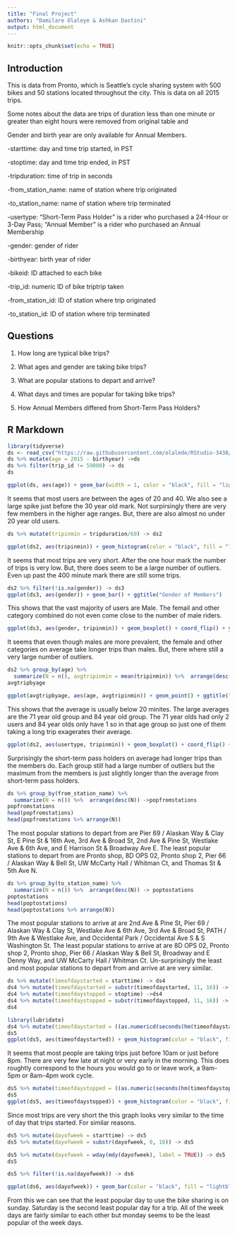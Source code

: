 ```yaml
---
title: "Final Project"
authors: "Damilare Olaleye & Ashkan Dastini"
output: html_document
---
```


```r
knitr::opts_chunk$set(echo = TRUE)
```

## Introduction

This is data from Pronto, which is Seattle's cycle sharing system with 500 bikes and 50 stations located throughout the city.
This is data on all 2015 trips.

Some notes about the data are trips of duration less than one minute or greater than eight hours were removed from original table and

Gender and birth year are only available for Annual Members.


-starttime: day and time trip started, in PST

-stoptime: day and time trip ended, in PST

-tripduration: time of trip in seconds 

-from_station_name: name of station where trip originated

-to_station_name: name of station where trip terminated 

-usertype: "Short-Term Pass Holder" is a rider who purchased a 24-Hour or 3-Day Pass; "Annual Member" is a rider who purchased an Annual Membership

-gender: gender of rider 

-birthyear: birth year of rider

-bikeid: ID attached to each bike

-trip_id: numeric ID of bike triptrip taken

-from_station_id: ID of station where trip originated

-to_station_id: ID of station where trip terminated


## Questions

1.  How long are typical bike trips?

2.  What ages and gender are taking bike trips?

3.  What are popular stations to depart and arrive?

4.  What days and times are popular for taking bike trips?

5.  How Annual Members differed from Short-Term Pass Holders?



## R Markdown

```r
library(tidyverse)
ds <- read_csv("https://raw.githubusercontent.com/olalede/RStudio-3430/master/trip.csv")
ds %>% mutate(age = 2015 - birthyear) ->ds
ds %>% filter(trip_id != 59000) -> ds
ds
```

```r
ggplot(ds, aes(age)) + geom_bar(width = 1, color = "black", fill = "lightblue") + ggtitle("Age of Members") + xlab("Age")
```

It seems that most users are between the ages of 20 and 40. We also see a large spike just before the 30 year old mark.  Not surpirsingly there are very few members in the higher age ranges. But, there are also almost no under 20 year old users.


```r
ds %>% mutate(tripinmin = tripduration/60) -> ds2

ggplot(ds2, aes(tripinmin)) + geom_histogram(color = "black", fill = "lightblue", binwidth = 5) + xlab("Trip Duration in Minutes") + ggtitle("Trip Duration of Users")
```

It seems that most trips are very short.  After the one hour mark the number of trips is very low.  But, there does seem to be a large number of outliers. Even up past the 400 minute mark there are still some trips.

```r
ds2 %>% filter(!is.na(gender)) -> ds3
ggplot(ds3, aes(gender)) + geom_bar() + ggtitle("Gender of Members")
```

This shows that the vast majority of users are Male.  The femail and other category combined do not even come close to the number of male riders.

```r
ggplot(ds3, aes(gender, tripinmin)) + geom_boxplot() + coord_flip() + ylim(0,100) + ggtitle("Member Trip duration by Gender")
```

It seems that even though males are more prevalent, the female and other categories on average take longer trips than males. But, there where still a very large number of outliers. 


```r
ds2 %>% group_by(age) %>% 
  summarize(N = n(), avgtripinmin = mean(tripinmin)) %>%  arrange(desc(N)) -> avgtripbyage
avgtripbyage

ggplot(avgtripbyage, aes(age, avgtripinmin)) + geom_point() + ggtitle("Average trip length by age")
```
This shows that the average is usually below 20 minites. The large averages are the 71 year old group and 84 year old group. The 71 year olds had only 2 users and 84 year olds only have 1 so in that age group so just one of them taking a long trip exagerates their average.

```r
ggplot(ds2, aes(usertype, tripinmin)) + geom_boxplot() + coord_flip() + ylim(0,100) + ggtitle("Members vs Short Term pass holders trip duration")
```

Surprisingly the short-term pass holders on average had longer trips than the members do.  Each group still had a large number of outliers but the maximum from the members is just slightly longer than the average from short-term pass holders.


```r
ds %>% group_by(from_station_name) %>% 
  summarize(N = n()) %>%  arrange(desc(N)) ->popfromstations
popfromstations
head(popfromstations)
head(popfromstations %>% arrange(N))
```

The most popular stations to depart from are Pier 69 / Alaskan Way & Clay St, E Pine St & 16th Ave, 3rd Ave & Broad St, 2nd Ave & Pine St, Westlake Ave & 6th Ave, and E Harrison St & Broadway Ave E.
The least popular stations to depart from are Pronto shop, 8D OPS 02, Pronto shop 2, Pier 66 / Alaskan Way & Bell St, UW McCarty Hall / Whitman Ct, and Thomas St & 5th Ave N.


```r
ds %>% group_by(to_station_name) %>% 
  summarize(N = n()) %>%  arrange(desc(N)) -> poptostations
poptostations
head(poptostations)
head(poptostations %>% arrange(N))
```

The most popular stations to arrive at are 2nd Ave & Pine St, Pier 69 / Alaskan Way & Clay St, Westlake Ave & 6th Ave, 3rd Ave & Broad St, PATH / 9th Ave & Westlake Ave, and Occidental Park / Occidental Ave S & S Washington St.
The least popular stations to arrive at are 8D OPS 02, Pronto shop 2, Pronto shop, Pier 66 / Alaskan Way & Bell St, Broadway and E Denny Way, and UW McCarty Hall / Whitman Ct.
Un-surprisingly the least and most popular stations to depart from and arrive at are very similar.

```r
ds %>% mutate(timeofdaystarted = starttime) -> ds4
ds4 %>% mutate(timeofdaystarted = substr(timeofdaystarted, 11, 16)) -> ds4
ds4 %>% mutate(timeofdaystopped = stoptime) ->ds4
ds4 %>% mutate(timeofdaystopped = substr(timeofdaystopped, 11, 16)) -> ds4
ds4
```

```r
library(lubridate)
ds4 %>% mutate(timeofdaystarted = ((as.numericd(seconds(hm(timeofdaystarted))))/60)/60) -> ds5
ds5
ggplot(ds5, aes(timeofdaystarted)) + geom_histogram(color = "black", fill = "lightblue") + ggtitle("Time of Day the Cycling trip Started")
```

It seems that most people are taking trips just before 10am or just before 8pm. There are very few late at night or very early in the morning.  This does roughtly correspond to the hours you would go to or leave work, a 9am-5pm or 8am-4pm work cycle.

```r
ds5 %>% mutate(timeofdaystopped = ((as.numeric(seconds(hm(timeofdaystopped))))/60)/60) -> ds5
ds5
ggplot(ds5, aes(timeofdaystopped)) + geom_histogram(color = "black", fill = "lightblue") + ggtitle("Time of Day the Cycling trip Ended")
```

Since most trips are very short the this graph looks very similar to the time of day that trips started. For similar reasons.

```r
ds5 %>% mutate(dayofweek = starttime) -> ds5
ds5 %>% mutate(dayofweek = substr(dayofweek, 0, 10)) -> ds5

ds5 %>% mutate(dayofweek = wday(mdy(dayofweek), label = TRUE)) -> ds5
ds5

ds5 %>% filter(!is.na(dayofweek)) -> ds6

```

```r
ggplot(ds6, aes(dayofweek)) + geom_bar(color = "black", fill = "lightblue") + ggtitle("Day of the week that is popular for bike trips")
```

From this we can see that the least popular day to use the bike sharing is on sunday. Saturday is the second least popular day for a trip. All of the week days are fairly similar to each other but monday seems to be the least popular of the week days.